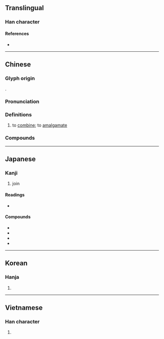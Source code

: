 {{character info/new}}
{{also|倂|并}}
==Translingual==

===Han character===
{{Han char|rn=9|rad=人|as=06|sn=8|four=28241|canj=OTT|ids=⿰亻并}}

====References====
* {{Han ref|kx=0100.220|dkj=00561|dj=0212.170|hdz=10153.030|uh=4F75|ud=20341|bh=A8D6|bd=43222}}

----

==Chinese==
{{zh-forms|s=并|t2=并}}

===Glyph origin===
{{Han etym}}
{{Han compound|人|并|c1=s|c2=p|ls=psc|t1=man}}.

===Pronunciation===
{{zh-pron
|m=bìng
|c=bing3,ping3
|mn=pèng
|mc=y
|oc=y
|cat=v
}}

===Definitions===
{{zh-hanzi}}

# to [[combine]]; to [[amalgamate]]

===Compounds===
{{zh-der|併除|併疊|兼併|併兼|併力|一併|合併症|併入|併立|併攏|併骨|吞併|併當|忙併|併購|併案|併發症|併科|併贓治罪|併火|併贓拿賊|併肩子|併吞|催併|合併|併名|併發|相併|數罪併罰|撤併|打併|歸併|火併|裁併|連三併四|齊心併力|逼併}}

----

==Japanese==
{{ja-kanji forms|併|倂}}

===Kanji===
{{ja-kanji|grade=c|rs=人06|kyu=倂}}

# join

====Readings====
* {{ja-readings|on=[[へい]] (hei)|kun=[[あわせる]] (awaseru), [[ならぶ]] (narabu), [[しかし]] (shikashi)}}

====Compounds====
* {{ja-r|併記|へいき}}
* {{ja-r|併合|へいごう}}
* {{ja-r|併称|へいしょう}}
* {{ja-r|併呑|へいどん}}

----

==Korean==

===Hanja===
{{ko-hanja|hangeul=병|rv=byeong|mr=pyŏng}}

# {{defn|lang=ko|sort=人06}}

----

==Vietnamese==

===Han character===
{{vi-hantu|[[tính]]|rs=人06}}

# {{defn|lang=vi|sort=人06}}
